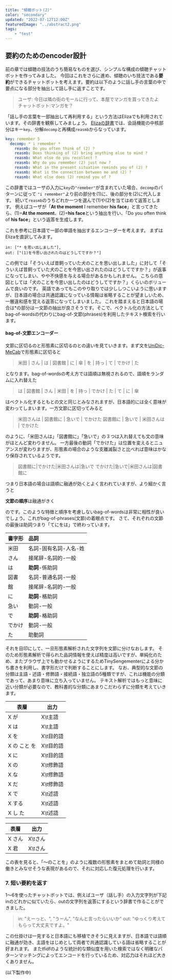 ```yaml
---
title: "傾聴ボット(2)"
color: "secondary"
updated: "2022-07-12T12:00Z"
featuredImage: "../abstract2.png"
tags: 
    - "test"
---
```


## 要約のためのencoder設計

前の章では傾聴の技法のうち簡易なものを選び、シンプルな構成の傾聴チャットボットを作ってみました。
今回はこれをさらに進め、傾聴のいち技法である**要約**ができるチャットボットを考えます。要約は以下のように話し手の言葉の中で要点になる部分を抽出して話し手に返すことです。

> ユーザ: 今日は隣の街のモールに行って、本屋でマンガを買ってきたよ  
> チャットボット:マンガを？

「話し手の言葉を一部抽出して再利用する」という方法はElizaでも利用されています。その辞書を観察してみましょう。
[Elizaの辞書](https://github.com/wadetb/eliza/blob/master/doctor.txt)では、会話機能の中核部分はキー`key`、分解`decomp`と再構成`reasmb`からなっています。

```yaml
key: remember 5
  decomp: * i remember *
    reasmb: Do you often think of (2) ?
    reasmb: Does thinking of (2) bring anything else to mind ?
    reasmb: What else do you recollect ?
    reasmb: Why do you remember (2) just now ?
    reasmb: What in the present situation reminds you of (2) ?
    reasmb: What is the connection between me and (2) ?
    reasmb: What else does (2) remind you of ?
```

この辞書ではユーザの入力に`key`の`"remeber"`が含まれていた場合、`decomp`のパターンに従って `"i remember"`より前の部分を(1)に、後の部分を(2)に代入します。
続いて`reasmb`のうちどれか一つを選んで(1)や(2)を当てはめて返答とします。
例えばユーザが「**At the moment** I remember **his face**」と言ってきたら、(1)=**At the moment**、(2)=**his face**という抽出を行い、「Do you often think of **his face**」という返答を生成します。
  
これを参考に日本語で一部の単語を抽出するエンコーダーを考えます。
まずはElizaを直訳してみます。

```
in: ["* を思い出しました"],
out: ["(1)を今思い出されたのはどうしてですか？"]
```

この例では「そういえば昔飼っていた犬のことを思い出しました」に対して「そういえば昔飼っていた犬のことを今思い出されたのはどうしてですか？」が返事になってしまい、やや不快感を与える場合があるかもしれません。
こちらの意図としては「犬のことを今思い出したのはどうしてですか？」くらいのボリュームで良いのです。
英語であってもこのやり取りでは少ししつこいように思いますが、日本語の場合は共通認識になっている情報は省略することが望ましいため、一層違和感を覚える返答になってしまいました。
これを踏まえると日本語の場合は*の部分は一文節の抽出が良さそうです。そこで、ベクトル化の方法としてbag-of-wordsの代わりにbag-of-文節(phrases)を利用したテキスト検索を行います。


#### bag-of-文節エンコーダー

文節に区切るのと形態素に区切るのとの違いを見ていきます。まず文を[UniDic-MeCab](http://www4414uj.sakura.ne.jp/Yasanichi1/unicheck/)で形態素に区切ると

> 米田 | さん | は | 図書館 | に | 傘 | を | 持っ | て | でかけ | た

となります。bag-of-wordsの考え方では語順は無視されるので、語順をランダムに入れ替えた

> は | 図書館 | さん | 米田 | を | 持っ | でかけ | た | て | に | 傘

はベクトル化するともとの文と同じとみなされますが、日本語的には全く意味が変わってしまいます。一方文節に区切ってみると

> 米田さんは | 図書館に | 急いで | でかけた
> 図書館に | 急いで | 米田さんは | でかけた

のように、「米田さんは」「図書館に」「急いで」の３つは入れ替えても文の意味がほとんど変わりません。
一方最後の動詞「でかけた」は位置を変えるとニュアンスが変わりますが、形態素の場合のような支離滅裂さと比べれば意味はかなり保存されているようです。

> 図書館に|でかけた|米田さんは|急いで
> でかけた|急いで|米田さんは|図書館に

つまり日本語の場合は語順に融通が効くとよく言われていますが、より細かく言うと

**文節の順序**は融通がきく

のです。このような特徴と順序を考慮しないbag-of-wordsは非常に相性が良いでしょう。これがbag-of-phrases(文節)の着眼点です。
さて、それぞれの文節の最後は助詞つまり「てにをは」で終わっています。

| 書字形 | 品詞	|
| :--    | :-- |
| 米田 | 名詞-固有名詞-人名-姓 |
| さん | 接尾辞-名詞的-一般 |
| は   | **助詞**-係助詞 |
| 図書 | 名詞-普通名詞-一般 |
| 館   | 接尾辞-名詞的-一般	|
| に   | **助詞**-格助詞 |
| 急い | 動詞-一般 |
| で   | **助詞**-格助詞 |
| でかけ | 動詞-一般 |
| た     | 助動詞 |

それを目印にして、一旦形態素解析された文字列を文節に分けなおします。
そのため形態素解析で得られた品詞情報を使えば精度は高いですが、単純化のため、またブラウザ上でも動かせるようにするためTinySengementerによる分かち書きを利用し、書字形だけで判断することにします。
なお、典型的な文節の分類は主語・述語・修飾語・接続語・独立語の5種類ですが、これは機能の分類であって、あまり意味に立ち入っていません。
テキスト解析ではもっと意味に近い分類が必要なので、教科書的な分類にあまりこだわらずに分類を考えていきます。

| 表層         | 出力      | 
| ---          | ---       | 
| X が         | X\t主語   | 
| X は         | X\t主語   | 
| X を         | X\t目的語 | 
| X の こと を | X\t目的語 | 
| X に         | X\t目的語 | 
| X の         | X\t修飾語 | 
| X な         | X\t修飾語 |
| X だ         | X\t修飾語 |
| X で         | X\t述語   | 
| X する       | X\t述語   |
| X し た      | X\t述語   |

| 表層         | 出力 |
| --- | --- |
| X さん       | X\tさん    |
| X 君         | X\tさん    |

この表を見ると、「〜のことを」のように複数の形態素をまとめて助詞と同様の働きとみなせそうな表現があるので、それに対応した復元処理を行います。


### 7. 短い要約を返す

1〜6を使ったチャットボットでは、例えばユーザ（話し手）の入力文字列が下記inのどれかに似ていたら、outの文字列を返答にするという辞書で作ることができました。

> in: "えーっと、", "うーん", "なんと言ったらいいか"
> out: "ゆっくり考えてもらって大丈夫ですよ。"


この仕掛けは一見すると日本語にも移植できそうに見えますが、日本語では語順に融通が効き、主語をはじめとして両者で共通認識している語は省略することが好まれます。
またtfidfのような統計的な類似度を用いた検索ではなく明確なパターンマッチングによってエンコードを行っているため、対応力はそれほど大きくありません。



(以下製作中)
